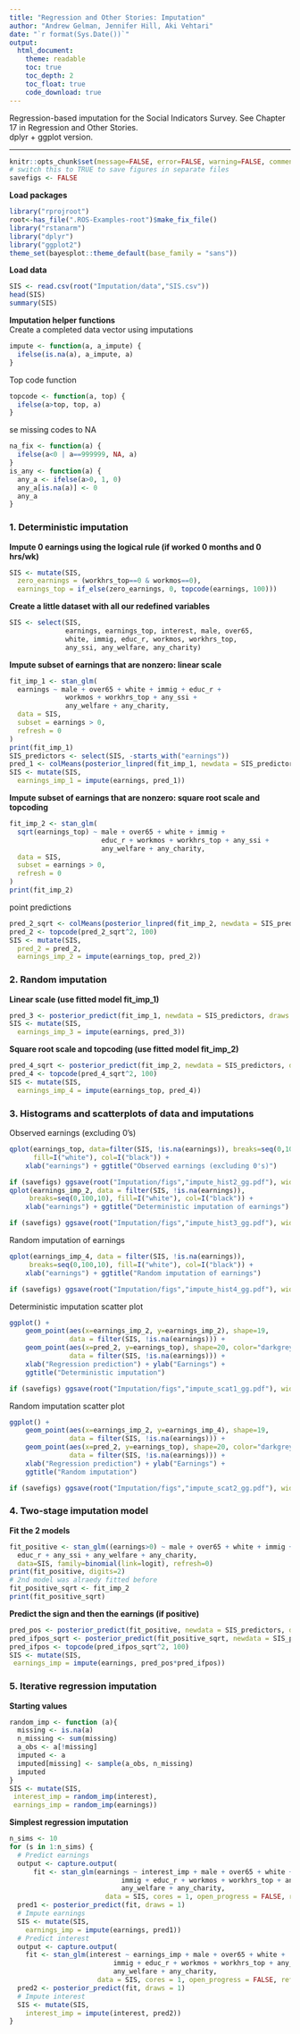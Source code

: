 ```yaml
---
title: "Regression and Other Stories: Imputation"
author: "Andrew Gelman, Jennifer Hill, Aki Vehtari"
date: "`r format(Sys.Date())`"
output:
  html_document:
    theme: readable
    toc: true
    toc_depth: 2
    toc_float: true
    code_download: true
---
```

Regression-based imputation for the Social Indicators Survey. See
Chapter 17 in Regression and Other Stories.<br>
dplyr + ggplot version. 

-------------


```r
knitr::opts_chunk$set(message=FALSE, error=FALSE, warning=FALSE, comment=NA)
# switch this to TRUE to save figures in separate files
savefigs <- FALSE
```

**Load packages**

```r
library("rprojroot")
root<-has_file(".ROS-Examples-root")$make_fix_file()
library("rstanarm")
library("dplyr")
library("ggplot2")
theme_set(bayesplot::theme_default(base_family = "sans"))
```

**Load data**

```r
SIS <- read.csv(root("Imputation/data","SIS.csv"))
head(SIS)
summary(SIS)
```

**Imputation helper functions**</br>
Create a completed data vector using imputations

```r
impute <- function(a, a_impute) {
  ifelse(is.na(a), a_impute, a)
}
```

Top code function

```r
topcode <- function(a, top) {
  ifelse(a>top, top, a)
}
```

se missing codes to NA

```r
na_fix <- function(a) {
  ifelse(a<0 | a==999999, NA, a)
}
is_any <- function(a) {
  any_a <- ifelse(a>0, 1, 0)
  any_a[is.na(a)] <- 0
  any_a
}
```

### 1.  Deterministic imputation
**Impute 0 earnings using the logical rule (if worked 0 months and 0 hrs/wk)**

```r
SIS <- mutate(SIS,
  zero_earnings = (workhrs_top==0 & workmos==0),
  earnings_top = if_else(zero_earnings, 0, topcode(earnings, 100)))
```

**Create a little dataset with all our redefined variables**

```r
SIS <- select(SIS,
              earnings, earnings_top, interest, male, over65,
              white, immig, educ_r, workmos, workhrs_top,
              any_ssi, any_welfare, any_charity)
```

**Impute subset of earnings that are nonzero:  linear scale**

```r
fit_imp_1 <- stan_glm(
  earnings ~ male + over65 + white + immig + educ_r +
              workmos + workhrs_top + any_ssi +
              any_welfare + any_charity,
  data = SIS,
  subset = earnings > 0,
  refresh = 0
)
print(fit_imp_1)
SIS_predictors <- select(SIS, -starts_with("earnings"))
pred_1 <- colMeans(posterior_linpred(fit_imp_1, newdata = SIS_predictors))
SIS <- mutate(SIS,
  earnings_imp_1 = impute(earnings, pred_1))
```

**Impute subset of earnings that are nonzero:  square root scale and topcoding**

```r
fit_imp_2 <- stan_glm(
  sqrt(earnings_top) ~ male + over65 + white + immig +
                       educ_r + workmos + workhrs_top + any_ssi +
                       any_welfare + any_charity,
  data = SIS,
  subset = earnings > 0,
  refresh = 0
)
print(fit_imp_2)
```

point predictions

```r
pred_2_sqrt <- colMeans(posterior_linpred(fit_imp_2, newdata = SIS_predictors))
pred_2 <- topcode(pred_2_sqrt^2, 100)
SIS <- mutate(SIS,
  pred_2 = pred_2,
  earnings_imp_2 = impute(earnings_top, pred_2))
```

### 2.  Random imputation
**Linear scale (use fitted model fit_imp_1)**

```r
pred_3 <- posterior_predict(fit_imp_1, newdata = SIS_predictors, draws = 1)
SIS <- mutate(SIS,
  earnings_imp_3 = impute(earnings, pred_3))
```

**Square root scale and topcoding (use fitted model fit_imp_2)**

```r
pred_4_sqrt <- posterior_predict(fit_imp_2, newdata = SIS_predictors, draws = 1)
pred_4 <- topcode(pred_4_sqrt^2, 100)
SIS <- mutate(SIS,
  earnings_imp_4 = impute(earnings_top, pred_4))
```

### 3.  Histograms and scatterplots of data and imputations

Observed earnings (excluding 0's)

```r
qplot(earnings_top, data=filter(SIS, !is.na(earnings)), breaks=seq(0,100,10),
      fill=I("white"), col=I("black")) +
    xlab("earnings") + ggtitle("Observed earnings (excluding 0's)")
```
```r
if (savefigs) ggsave(root("Imputation/figs","impute_hist2_gg.pdf"), width = 5, height = 4)
qplot(earnings_imp_2, data = filter(SIS, !is.na(earnings)),
     breaks=seq(0,100,10), fill=I("white"), col=I("black")) +
    xlab("earnings") + ggtitle("Deterministic imputation of earnings")
```
```r
if (savefigs) ggsave(root("Imputation/figs","impute_hist3_gg.pdf"), width = 5, height = 4)
```

Random imputation of earnings

```r
qplot(earnings_imp_4, data = filter(SIS, !is.na(earnings)),
     breaks=seq(0,100,10), fill=I("white"), col=I("black")) +
    xlab("earnings") + ggtitle("Random imputation of earnings")
```
```r
if (savefigs) ggsave(root("Imputation/figs","impute_hist4_gg.pdf"), width = 5, height = 4)
```

Deterministic imputation scatter plot

```r
ggplot() + 
    geom_point(aes(x=earnings_imp_2, y=earnings_imp_2), shape=19,
               data = filter(SIS, !is.na(earnings))) +
    geom_point(aes(x=pred_2, y=earnings_top), shape=20, color="darkgrey",
               data = filter(SIS, !is.na(earnings))) +
    xlab("Regression prediction") + ylab("Earnings") +
    ggtitle("Deterministic imputation")
```
```r
if (savefigs) ggsave(root("Imputation/figs","impute_scat1_gg.pdf"), width = 5, height = 4)
```

Random imputation scatter plot

```r
ggplot() + 
    geom_point(aes(x=earnings_imp_2, y=earnings_imp_4), shape=19,
               data = filter(SIS, !is.na(earnings))) +
    geom_point(aes(x=pred_2, y=earnings_top), shape=20, color="darkgrey",
               data = filter(SIS, !is.na(earnings))) +
    xlab("Regression prediction") + ylab("Earnings") +
    ggtitle("Random imputation")
```
```r
if (savefigs) ggsave(root("Imputation/figs","impute_scat2_gg.pdf"), width = 5, height = 4)
```

### 4. Two-stage imputation model
**Fit the 2 models**

```r
fit_positive <- stan_glm((earnings>0) ~ male + over65 + white + immig +
  educ_r + any_ssi + any_welfare + any_charity,
  data=SIS, family=binomial(link=logit), refresh=0)
print(fit_positive, digits=2)
# 2nd model was alraedy fitted before
fit_positive_sqrt <- fit_imp_2
print(fit_positive_sqrt)
```

**Predict the sign and then the earnings (if positive)**

```r
pred_pos <- posterior_predict(fit_positive, newdata = SIS_predictors, draws = 1)
pred_ifpos_sqrt <- posterior_predict(fit_positive_sqrt, newdata = SIS_predictors, draws = 1)
pred_ifpos <- topcode(pred_ifpos_sqrt^2, 100)
SIS <- mutate(SIS,
 earnings_imp = impute(earnings, pred_pos*pred_ifpos))
```

### 5.  Iterative regression imputation
**Starting values**

```r
random_imp <- function (a){
  missing <- is.na(a)
  n_missing <- sum(missing)
  a_obs <- a[!missing]
  imputed <- a
  imputed[missing] <- sample(a_obs, n_missing)
  imputed
}
SIS <- mutate(SIS,
 interest_imp = random_imp(interest),
 earnings_imp = random_imp(earnings))
```

**Simplest regression imputation**

```r
n_sims <- 10
for (s in 1:n_sims) {
  # Predict earnings
  output <- capture.output(
      fit <- stan_glm(earnings ~ interest_imp + male + over65 + white +
                            immig + educ_r + workmos + workhrs_top + any_ssi +
                            any_welfare + any_charity,
                        data = SIS, cores = 1, open_progress = FALSE, refresh=0))
  pred1 <- posterior_predict(fit, draws = 1)
  # Impute earnings
  SIS <- mutate(SIS,
    earnings_imp = impute(earnings, pred1))
  # Predict interest
  output <- capture.output(
    fit <- stan_glm(interest ~ earnings_imp + male + over65 + white +
                          immig + educ_r + workmos + workhrs_top + any_ssi +
                          any_welfare + any_charity,
                      data = SIS, cores = 1, open_progress = FALSE, refresh=0))
  pred2 <- posterior_predict(fit, draws = 1)
  # Impute interest
  SIS <- mutate(SIS,
    interest_imp = impute(interest, pred2))
}
```


